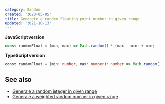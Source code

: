 ```yaml
---
category: Random
created: '2020-05-05'
title: Generate a random floating point number in given range
updated: '2021-10-13'
---
```


**JavaScript version**

```js randomFloat.js
const randomFloat = (min, max) => Math.random() * (max - min) + min;
```

**TypeScript version**

```ts randomFloat.ts
const randomFloat = (min: number, max: number): number => Math.random() * (max - min) + min;
```

## See also

-   [Generate a random integer in given range](https://phuoc.ng/collection/1-loc/generate-a-random-integer-in-given-range)
-   [Generate a weighted random number in given range](https://phuoc.ng/collection/1-loc/generate-a-weighted-random-number-in-given-range)
